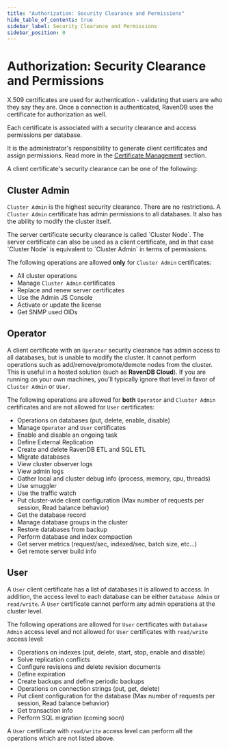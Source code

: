 ```yaml
---
title: "Authorization: Security Clearance and Permissions"
hide_table_of_contents: true
sidebar_label: Security Clearance and Permissions
sidebar_position: 0
---
```



# Authorization: Security Clearance and Permissions

X.509 certificates are used for authentication - validating that users are who they say they are. Once a connection is authenticated, RavenDB uses the certificate for authorization as well. 

Each certificate is associated with a security clearance and access permissions per database.

It is the administrator's responsibility to generate client certificates and assign permissions. Read more in the [Certificate Management](../authentication/certificate-management.mdx) section.

A client certificate's security clearance can be one of the following:

## Cluster Admin

`Cluster Admin` is the highest security clearance. There are no restrictions. A `Cluster Admin` certificate has admin permissions to all databases. It also has the ability to modify the cluster itself.

<Admonition type="note" title="Note">
The server certificate security clearance is called `Cluster Node`. The server certificate can also be used as a client certificate, and in that case `Cluster Node` is equivalent to `Cluster Admin` in terms of permissions.
</Admonition>

The following operations are allowed **only** for `Cluster Admin` certificates:

- All cluster operations
- Manage `Cluster Admin` certificates
- Replace and renew server certificates
- Use the Admin JS Console
- Activate or update the license
- Get SNMP used OIDs



## Operator

A client certificate with an `Operator` security clearance has admin access to all databases, 
but is unable to modify the cluster. It cannot perform operations such as 
add/remove/promote/demote nodes from the cluster. This is useful in a hosted solution 
(such as **RavenDB Cloud**). If you are running on your own machines, you'll typically ignore 
that level in favor of `Cluster Admin` or `User`.

The following operations are allowed for **both** `Operator` and `Cluster Admin` certificates and are not allowed for `User` certificates:

- Operations on databases (put, delete, enable, disable)
- Manage `Operator` and `User` certificates
- Enable and disable an ongoing task
- Define External Replication
- Create and delete RavenDB ETL and SQL ETL
- Migrate databases
- View cluster observer logs
- View admin logs
- Gather local and cluster debug info (process, memory, cpu, threads) 
- Use smuggler
- Use the traffic watch
- Put cluster-wide client configuration (Max number of requests per session, Read balance behavior)
- Get the database record
- Manage database groups in the cluster
- Restore databases from backup
- Perform database and index compaction
- Get server metrics (request/sec, indexed/sec, batch size, etc...)
- Get remote server build info



## User

A `User` client certificate has a list of databases it is allowed to access. In addition, the access level to each database can be either `Database Admin` or `read/write`. A `User` certificate cannot perform any admin operations at the cluster level.

The following operations are allowed for `User` certificates with `Database Admin` access level and not allowed for `User` certificates with `read/write` access level:

- Operations on indexes (put, delete, start, stop, enable and disable)
- Solve replication conflicts
- Configure revisions and delete revision documents
- Define expiration
- Create backups and define periodic backups
- Operations on connection strings (put, get, delete)
- Put client configuration for the database (Max number of requests per session, Read balance behavior)
- Get transaction info
- Perform SQL migration (coming soon)

A `User` certificate with `read/write` access level can perform all the operations which are not listed above.  



